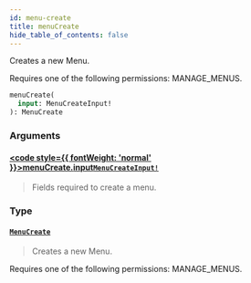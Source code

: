 ```yaml
---
id: menu-create
title: menuCreate
hide_table_of_contents: false
---
```








Creates a new Menu. 

Requires one of the following permissions: MANAGE_MENUS.

```graphql
menuCreate(
  input: MenuCreateInput!
): MenuCreate
```


### Arguments

#### [<code style={{ fontWeight: 'normal' }}>menuCreate.<b>input</b></code>](#)<Bullet />[`MenuCreateInput!`](../../../developer/api-reference/inputs/menu-create-input) <Badge class="secondary" text="non-null"/> <Badge class="secondary" text="input"/>
> Fields required to create a menu.
> 

### Type

#### [`MenuCreate`](../../../developer/api-reference/objects/menu-create) <Badge class="secondary" text="object"/>
> Creates a new Menu. 

Requires one of the following permissions: MANAGE_MENUS.
> 





